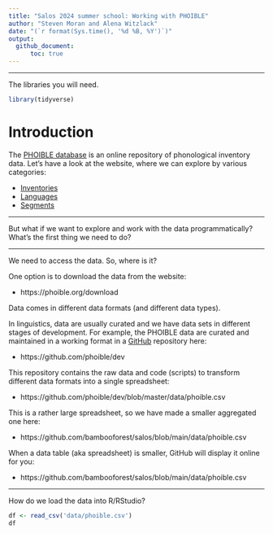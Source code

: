 ```yaml
---
title: "Salos 2024 summer school: Working with PHOIBLE"
author: "Steven Moran and Alena Witzlack"
date: "(`r format(Sys.time(), '%d %B, %Y')`)"
output:
  github_document:
      toc: true
---
```


***

The libraries you will need.

```r
library(tidyverse)
```


# Introduction

The [PHOIBLE database](https://phoible.org) is an online repository of phonological inventory data. Let's have a look at the website, where we can explore by various categories:

* [Inventories](https://phoible.org/inventories)
* [Languages](https://phoible.org/languages)
* [Segments](https://phoible.org/parameters)

***

But what if we want to explore and work with the data programmatically? What's the first thing we need to do?

***

We need to access the data. So, where is it?

One option is to download the data from the website:

* https://phoible.org/download

Data comes in different data formats (and different data types).

In linguistics, data are usually curated and we have data sets in different stages of development. For example, the PHOIBLE data are curated and maintained in a working format in a [GitHub](https://github.com) repository here:

* https://github.com/phoible/dev

This repository contains the raw data and code (scripts) to transform different data formats into a single spreadsheet:

* https://github.com/phoible/dev/blob/master/data/phoible.csv

This is a rather large spreadsheet, so we have made a smaller aggregated one here:

* https://github.com/bambooforest/salos/blob/main/data/phoible.csv

When a data table (aka spreadsheet) is smaller, GitHub will display it online for you:

* https://github.com/bambooforest/salos/blob/main/data/phoible.csv

***

How do we load the data into R/RStudio?

```r
df <- read_csv('data/phoible.csv')
df
```











